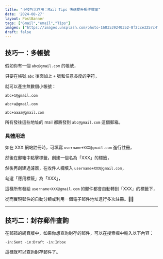 ```yaml
---
title: "小技巧大作用：Mail Tips 快速提升郵件效率"
date: '2024-08-27'
layout: PostBanner
tags: ["Gmail","email","Tips"]
images: ["https://images.unsplash.com/photo-1603539240352-8f2cce3257c4?ixid=MnwxMjA3fDB8MHxwaG90by1wYWdlfHx8fGVufDB8fHx8&ixlib=rb-1.2.1&auto=format&fit=crop&w=1351&q=80"]
draft: false
---
```


## 技巧一：多帳號

假如你有一個 `abc@gmail.com` 的帳號，

只要在帳號 `abc` 後面加上 `+` 號和任意長度的字符，

就可以產生無數個小帳號：

`abc+1@gmail.com`

`abc+a@gmail.com`

`abc+aaaa@gmail.com`

所有發往這些地址的 mail 都將發到 `abc@gmail.com` 這個郵箱。

### 具體用途

如在 XXX 網站註冊時，可填寫 `username+XXX@gmail.com` 進行註冊，

然後在郵箱中點擊標籤，創建一個名為「XXX」的標籤，

然後再創建過濾器，在收件人欄填入 `username+XXX@gmail.com`，

勾選「應用標籤」為「XXX」，

這樣所有發給 `username+XXX@gmail.com` 的郵件都會自動轉到「XXX」的標籤下，

從而實現郵件的自動分類或利用一個電子郵件地址進行多次註冊。👍🏻

---

## 技巧二：封存郵件查詢

在郵箱的網頁版中，如果你想查詢封存的郵件，可以在搜索欄中輸入以下內容：

```text
-in:Sent -in:Draft -in:Inbox

```

這樣就可以查詢封存郵件了。
